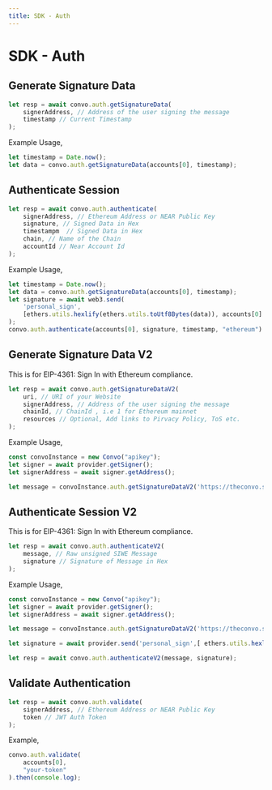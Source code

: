 ---
title: SDK - Auth
---



# SDK - Auth

## Generate Signature Data


```javascript
let resp = await convo.auth.getSignatureData(
    signerAddress, // Address of the user signing the message
    timestamp // Current Timestamp
);
```



Example Usage,


```javascript
let timestamp = Date.now();
let data = convo.auth.getSignatureData(accounts[0], timestamp);
```


## Authenticate Session


```javascript
let resp = await convo.auth.authenticate(
    signerAddress, // Ethereum Address or NEAR Public Key
    signature, // Signed Data in Hex
    timestampm  // Signed Data in Hex
    chain, // Name of the Chain
    accountId // Near Account Id
);
```


Example Usage,


```javascript
let timestamp = Date.now();
let data = convo.auth.getSignatureData(accounts[0], timestamp);
let signature = await web3.send(
    'personal_sign',
    [ethers.utils.hexlify(ethers.utils.toUtf8Bytes(data)), accounts[0].toLowerCase()]
);
convo.auth.authenticate(accounts[0], signature, timestamp, "ethereum").then(console.log);
```



## Generate Signature Data V2
This is for EIP-4361: Sign In with Ethereum compliance.



```javascript
let resp = await convo.auth.getSignatureDataV2(
    uri, // URI of your Website
    signerAddress, // Address of the user signing the message
    chainId, // ChainId , i.e 1 for Ethereum mainnet
    resources // Optional, Add links to Pirvacy Policy, ToS etc.
);
```


Example Usage,


```javascript
const convoInstance = new Convo("apikey");
let signer = await provider.getSigner();
let signerAddress = await signer.getAddress();

let message = convoInstance.auth.getSignatureDataV2('https://theconvo.space/', signerAddress, 1, resources);
```



## Authenticate Session V2
This is for EIP-4361: Sign In with Ethereum compliance.



```javascript
let resp = await convo.auth.authenticateV2(
    message, // Raw unsigned SIWE Message
    signature // Signature of Message in Hex
);
```



Example Usage,



```javascript
const convoInstance = new Convo("apikey");
let signer = await provider.getSigner();
let signerAddress = await signer.getAddress();

let message = convoInstance.auth.getSignatureDataV2('https://theconvo.space/', signerAddress, 1);

let signature = await provider.send('personal_sign',[ ethers.utils.hexlify(ethers.utils.toUtf8Bytes(message)), signerAddress.toLowerCase() ]);

let resp = await convo.auth.authenticateV2(message, signature);
```



## Validate Authentication


```javascript
let resp = await convo.auth.validate(
    signerAddress, // Ethereum Address or NEAR Public Key
    token // JWT Auth Token
);
```


Example,


```javascript
convo.auth.validate(
    accounts[0],
    "your-token"
).then(console.log);
```


